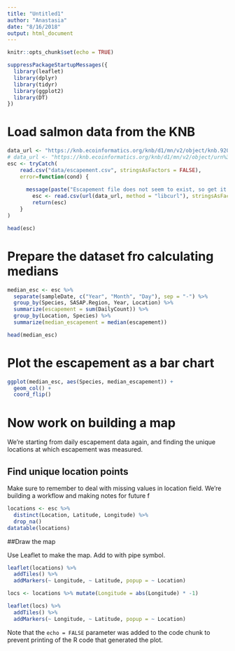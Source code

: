 ```yaml
---
title: "Untitled1"
author: "Anastasia"
date: "8/16/2018"
output: html_document
---
```


```r
knitr::opts_chunk$set(echo = TRUE)
```

```r
suppressPackageStartupMessages({
  library(leaflet)
  library(dplyr)
  library(tidyr)
  library(ggplot2)
  library(DT)
})
```

# Load salmon data from the KNB

```r
data_url <- "https://knb.ecoinformatics.org/knb/d1/mn/v2/object/knb.92020.1"
# data_url <- "https://knb.ecoinformatics.org/knb/d1/mn/v2/object/urn%3Auuid%3Af119a05b-bbe7-4aea-93c6-85434dcb1c5e"
esc <- tryCatch(
    read.csv("data/escapement.csv", stringsAsFactors = FALSE),
    error=function(cond) {
        
      message(paste("Escapement file does not seem to exist, so get it from the KNB."))
        esc <- read.csv(url(data_url, method = "libcurl"), stringsAsFactors = FALSE)
        return(esc)
    }
)

head(esc)
```


# Prepare the dataset fro calculating medians

```r
median_esc <- esc %>% 
  separate(sampleDate, c("Year", "Month", "Day"), sep = "-") %>% 
  group_by(Species, SASAP.Region, Year, Location) %>% 
  summarize(escapement = sum(DailyCount)) %>% 
  group_by(Location, Species) %>% 
  summarize(median_escapement = median(escapement))

head(median_esc)
```

# Plot the escapement as a bar chart

```r
ggplot(median_esc, aes(Species, median_escapement)) +
  geom_col() +
  coord_flip()
```
# Now work on building a map

We're starting from daily escapement data again, and finding the unique locations at which escapement was measured. 

## Find unique location points

Make sure to remember to deal with missing values in location field. We're building a workflow and making notes for future f

```r
locations <- esc %>% 
  distinct(Location, Latitude, Longitude) %>% 
  drop_na()
datatable(locations)
```

##Draw the map

Use Leaflet to make the map. Add to with pipe symbol.

```r
leaflet(locations) %>% 
  addTiles() %>% 
  addMarkers(~ Longitude, ~ Latitude, popup = ~ Location)

```

```r
locs <- locations %>% mutate(Longitude = abs(Longitude) * -1)

leaflet(locs) %>% 
  addTiles() %>% 
  addMarkers(~ Longitude, ~ Latitude, popup = ~ Location)
```





Note that the `echo = FALSE` parameter was added to the code chunk to prevent printing of the R code that generated the plot.
